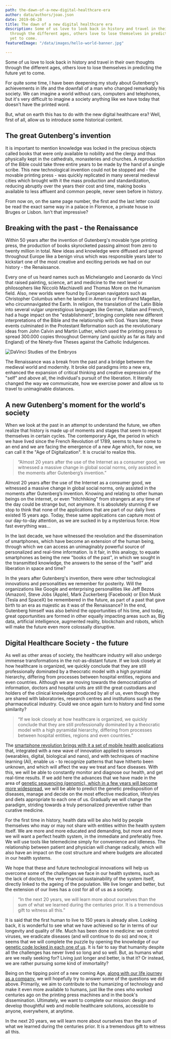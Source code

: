 ```yaml
---
path: the-dawn-of-a-new-digital-healthcare-era
author: data/authors/joao.json
date: 2019-06-28
title: The dawn of a new digital healthcare era
description: Some of us love to look back in history and travel in their own thoughts
  through the different ages, others love to lose themselves in predicting the future
  yet to come.
featuredImage: "/data/images/hello-world-banner.jpg"

---
```

Some of us love to look back in history and travel in their own thoughts through the different ages, others love to lose themselves in predicting the future yet to come.

For quite some time, I have been deepening my study about Gutenberg's achievements in life and the downfall of a man who changed remarkably his society. We can imagine a world without cars, computers and telephones, but it's very difficult to imagine a society anything like we have today that doesn't have the printed word.

But, what on earth this has to do with the new digital healthcare era? Well, first of all, allow us to introduce some historical content.

## The great Gutenberg's invention

It is important to mention knowledge was locked in the precious objects called books that were only available to nobility and the clergy and thus physically kept in the cathedrals, monasteries and churches. A reproduction of the Bible could take three entire years to be made by the hand of a single scribe. This new technological invention could not be stopped and - the movable printing press - was quickly replicated in many several medieval cities which brought with it the mass production and standardization, reducing abruptly over the years their cost and time, making books available to less affluent and common people, never seen before in history.

From now on, on the same page number, the first and the last letter could be read the exact same way in a palace in Florence, a private house in Bruges or Lisbon. Isn't that impressive?

## Breaking with the past - the Renaissance

Within 50 years after the invention of Gutenberg's movable type printing press, the production of books skyrocketed passing almost from zero to twenty million in total. New ideas and knowledge were diffused and spread throughout Europe like a benign virus which was responsible years later to kickstart one of the most creative and exciting periods we had on our history - the Renaissance.

Every one of us heard names such as Michelangelo and Leonardo da Vinci that raised painting, science, art and medicine to the next level or philosophers like Niccolò Machiavelli and Thomas More on the Humanism field. Also, new worlds were found by European navigators such as Christopher Columbus when he landed in America or Ferdinand Magellan, who circumnavigated the Earth. In religion, the translation of the Latin Bible into several vulgar unprestigious languages like German, Italian and French, had a huge impact on the "establishment", bringing complete new different interpretations of the Bible and the relationship with God. Years later, these events culminated in the Protestant Reformation such as the revolutionary ideas from John Calvin and Martin Luther, which used the printing press to spread 300.000 copies throughout Germany (and quickly as far as Italy and England) of the Ninety-five Theses against the Catholic Indulgences.

![DaVinci Studies of the Embryos](/data/images/davinci.jpg)

The Renaissance was a break from the past and a bridge between the medieval world and modernity. It broke old paradigms into a new era, enhanced the expansion of critical thinking and creative expression of the "self" and above all, the individual's pursuit of the liberation. It literally changed the way we communicate, how we exercise power and allow us to travel to unimaginable distances.

## A new Gutenberg's moment for the world's society

When we look at the past in an attempt to understand the future, we often realize that history is made up of moments and stages that seem to repeat themselves in certain cycles. The contemporary Age, the period in which we have lived since the French Revolution of 1789, seems to have come to an end and we are facing the emergence of a new Age which, for now, we can call it the "Age of Digitalization". It is crucial to realize this.

> “Almost 20 years after the use of the Internet as a consumer good, we witnessed a massive change in global social norms, only assisted in the moments after Gutenberg’s invention.”

Almost 20 years after the use of the Internet as a consumer good, we witnessed a massive change in global social norms, only assisted in the moments after Gutenberg’s invention. Knowing and relating to other human beings on the internet, or even "hitchhiking" from strangers at any time of the day could be strange but, not anymore. It is absolutely stunning if we stop to think that none of the applications that are part of our daily lives existed 15 years ago. Today, these same applications can capture most of our day-to-day attention, as we are sucked in by a mysterious force. How fast everything was…

In the last decade, we have witnessed the revolution and the dissemination of smartphones, which have become an extension of the human being, through which we can access an unimaginably powerful source of personalized and real-time information. Is it fair, in this analogy, to equate smartphones as being the new "books of the past", in which we sought in the transmitted knowledge, the answers to the sense of the "self" and liberation in space and time?

In the years after Gutenberg's invention, there were other technological innovations and personalities we remember for posterity. Will the organizations like Google and enterprising personalities like Jeff Bezos (Amazon), Steve Jobs (Apple), Mark Zuckerberg (Facebook) or Elon Musk (Tesla and SpaceX) be remembered in the future, as part of a past that gave birth to an era as majestic as it was of the Renaissance? In the end, Gutenberg himself was also behind the opportunities of his time, and today, great opportunities are formed in other equally impacting areas such as, Big data, artificial intelligence, augmented reality, blockchain and robots, which will make the future even more colossally disruptive.

## Digital Healthcare Society - the future

As well as other areas of society, the healthcare industry will also undergo immense transformations in the not-as-distant future. If we look closely at how healthcare is organized, we quickly conclude that they are still professionally dominated by a theocratic model with a high pyramidal hierarchy, differing from processes between hospital entities, regions and even countries. Although we are moving towards the democratization of information, doctors and hospital units are still the great custodians and holders of the clinical knowledge produced by all of us, even though they are shared with laboratories, research centres and institutions such as the pharmaceutical industry. Could we once again turn to history and find some similarity?

> “If we look closely at how healthcare is organized, we quickly conclude that they are still professionally dominated by a theocratic model with a high pyramidal hierarchy, differing from processes between hospital entities, regions and even countries.”

The [smartphone revolution brings with it a set of mobile health applications](https://www.iqvia.com/newsroom/2017/11/impact-of-digital-health-grows-as-innovation-evidence-and-adoption-of-mobile-health-apps-accelerate) that, integrated with a new wave of innovation applied to sensors (wearables, digital, biological and nano), and with techniques of machine learning (AI), enable us - to recognize patterns that have hitherto been unknown, and which will affect the way we treat and face diseases. With this, we will be able to constantly monitor and diagnose our health, and get real-time results. If we add here the advances that we have made in the area of ​​[genetic sequencing (genomic), which in a few years will become more widespread](https://www.veritasgenetics.com/next-genomics-revolution-era-social-genome), we will be able to predict the genetic predisposition of diseases, manage and decide on the most effective medication, lifestyles and diets appropriate to each one of us. Gradually we will change the paradigm, striding towards a truly personalized preventive rather than curative medicine.

For the first time in history, health data will be also held by people themselves who may or may not share with entities within the health system itself. We are more and more educated and demanding, but more and more we will want a perfect health system, in the immediate and preferably free. We will use tools like telemedicine simply for convenience and idleness. The relationship between patient and physician will change radically, which will also have an impact on the cost structure and where budgets are allocated in our health systems.

We hope that these and future technological innovations will help us overcome some of the challenges we face in our health systems, such as the lack of doctors, the very financial sustainability of the system itself, directly linked to the ageing of the population. We live longer and better, but the extension of our lives has a cost for all of us as a society.

> “In the next 20 years, we will learn more about ourselves than the sum of what we learned during the centuries prior. It is a tremendous gift to witness all this.”

It is said that the first human to live to 150 years is already alive. Looking back, it is wonderful to see what we have achieved so far in terms of our longevity and quality of life. Much has been done in medicine: we control viruses, we eradicate diseases (and will continue to do so) and now, it seems that we will complete the puzzle by opening the knowledge of our [genetic code locked in each one of us](https://medicalfuturist.com/the-genomic-data-challenges-of-the-future). It is fair to say that humanity despite all the challenges has never lived so long and so well. But, as humans what are we really seeking for? Living just longer and better, is that it? Or instead, we are rather pursuing some kind of immortality?

Being on the tipping point of a new coming Age, [along with our life journey as a company](https://auroradigital.co), we will hopefully try to answer some of the questions we did above. Primarily, we aim to contribute to the humanizing of technology and make it even more available to humans, just like the ones who worked centuries ago on the printing press machines and in the book's dissemination. Ultimately, we want to complete our mission: design and develop thoughtful web and mobile healthcare solutions, accessible to anyone, everywhere, at anytime.

In the next 20 years, we will learn more about ourselves than the sum of what we learned during the centuries prior. It is a tremendous gift to witness all this.
